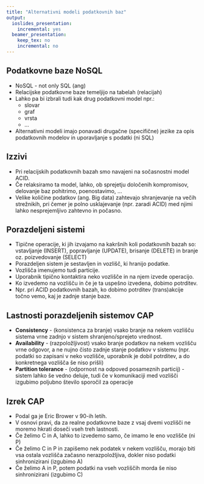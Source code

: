 ```yaml
---
title: "Alternativni modeli podatkovnih baz"
output: 
  ioslides_presentation:
    incremental: yes
  beamer_presentation:
    keep_tex: no
    incremental: no 
---
```


## Podatkovne baze NoSQL 

- NoSQL - not only SQL (ang)
- Relacijske podatkovne baze temeljijo na tabelah (relacijah)
- Lahko pa bi izbrali tudi kak drug podatkovni model npr.:
  - slovar
  - graf
  - vrsta
  - ...
- Alternativni modeli imajo ponavadi drugačne (specifične) jezike za opis podatkovnih modelov in uporavljanje s podatki (ni SQL)

## Izzivi

- Pri relacijskih podatkovnih bazah smo navajeni na sočasnostni model ACID.
- Če relaksiramo ta model, lahko, ob sprejetju določenih kompromisov, delovanje baz pohitrimo, poenostavimo, ...
- Velike količine podatkov (ang. Big data) zahtevajo shranjevanje na večih strežnikih, pri čemer je polno usklajevanje (npr. zaradi ACID) med njimi lahko nesprejemljivo zahtevno in počasno.

## Porazdeljeni sistemi

- Tipične operacije, ki jih izvajamo na kakršnih koli podatkovnih bazah so: vstavljanje (INSERT), popravljanje (UPDATE), brisanje (DELETE) in branje oz. poizvedovanje (SELECT)
- Porazdeljen sistem je sestavljen in vozlišč, ki hranijo podatke. 
- Vozlišča imenujemo tudi particije.
- Uporabnik tipično kontaktira neko vozlišče in na njem izvede operacijo.
- Ko izvedemo na vozlišču in če je ta uspešno izvedena, dobimo potrditev.
- Npr. pri ACID podatkovnih bazah, ko dobimo potrditev (trans)akcije točno vemo, kaj je zadnje stanje baze. 

## Lastnosti porazdeljenih sistemov CAP

- **Consistency** - (konsistenca za branje) vsako branje na nekem vozlišču sistema vrne zadnjo v sistem shranjeno/sprejeto vrednost.
- **Availability** - (razpoložljivost) vsako branje podatkov na nekem vozlišču vrne odgovor, a ne nujno čisto zadnje stanje podatkov v sistemu (npr. podatki so zapisani v neko vozlišče, uporabnik je dobil potrditev, a do konkretnega vozlišča še niso prišli)
- **Partition tolerance** - (odpornost na odpoved posameznih particij) - sistem lahko še vedno deluje, tudi če v komunikaciji med vozlišči izgubimo poljubno število sporočil za operacije  

## Izrek CAP

- Podal ga je Eric Brower v 90-ih letih.
- V osnovi pravi, da za realne podatkovne baze z vsaj dvemi vozlišči ne moremo hkrati doseči vseh treh lastnosti.
- Če želimo C in A, lahko to izvedemo samo, če imamo le eno vozlišče (ni P)
- Če želimo C in P in zapišemo nek podatek v nekem vozlišču, morajo biti vsa ostala vozlišča začasno nerazpoložljiva, dokler niso podatki sinhronizirani (izgubimo A)
- Če želimo A in P, potem podatki na vseh vozliščih morda še niso sinhronizirani (izgubimo C)



